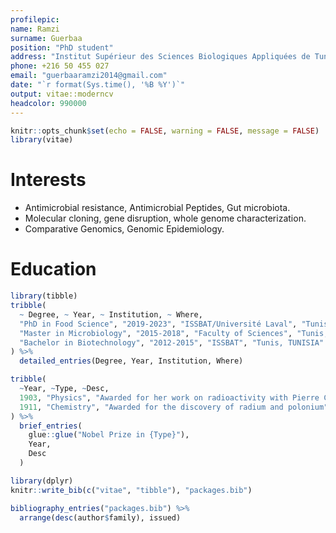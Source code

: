 ```yaml
---
profilepic: 
name: Ramzi
surname: Guerbaa
position: "PhD student"
address: "Institut Supérieur des Sciences Biologiques Appliquées de Tunis"
phone: +216 50 455 027 
email: "guerbaaramzi2014@gmail.com"
date: "`r format(Sys.time(), '%B %Y')`"
output: vitae::moderncv
headcolor: 990000
---
```


```r
knitr::opts_chunk$set(echo = FALSE, warning = FALSE, message = FALSE)
library(vitae)
```

# Interests

 * Antimicrobial resistance, Antimicrobial Peptides, Gut microbiota.
 * Molecular cloning, gene disruption, whole genome characterization.
 * Comparative Genomics, Genomic Epidemiology.

# Education

```r
library(tibble)
tribble(
  ~ Degree, ~ Year, ~ Institution, ~ Where,
  "PhD in Food Science", "2019-2023", "ISSBAT/Université Laval", "Tunis/Québec, TUNISIA/CANADA",
  "Master in Microbiology", "2015-2018", "Faculty of Sciences", "Tunis, TUNISIA",
  "Bachelor in Biotechnology", "2012-2015", "ISSBAT", "Tunis, TUNISIA"
) %>% 
  detailed_entries(Degree, Year, Institution, Where)
```


```r
tribble(
  ~Year, ~Type, ~Desc,
  1903, "Physics", "Awarded for her work on radioactivity with Pierre Curie and Henri Becquerel",
  1911, "Chemistry", "Awarded for the discovery of radium and polonium"
) %>% 
  brief_entries(
    glue::glue("Nobel Prize in {Type}"),
    Year, 
    Desc
  )
```


```r
library(dplyr)
knitr::write_bib(c("vitae", "tibble"), "packages.bib")

bibliography_entries("packages.bib") %>%
  arrange(desc(author$family), issued)
```

